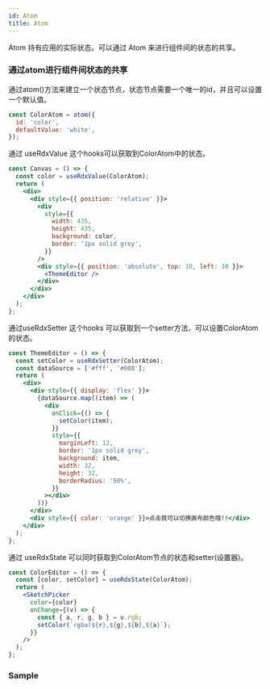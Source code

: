 ```yaml
---
id: Atom
title: Atom
---
```



Atom 持有应用的实际状态。可以通过 Atom 来进行组件间的状态的共享。

### 通过atom进行组件间状态的共享 

通过atom()方法来建立一个状态节点，状态节点需要一个唯一的id，并且可以设置一个默认值。

```jsx
const ColorAtom = atom({
  id: 'color',
  defaultValue: 'white',
});
```

通过 useRdxValue 这个hooks可以获取到ColorAtom中的状态。
```jsx
const Canvas = () => {
  const color = useRdxValue(ColorAtom);
  return (
    <div>
      <div style={{ position: 'relative' }}>
        <div
          style={{
            width: 435,
            height: 435,
            background: color,
            border: '1px solid grey',
          }}
        />
        <div style={{ position: 'absolute', top: 10, left: 10 }}>
          <ThemeEditor />
        </div>
      </div>
    </div>
  );
};
```

通过useRdxSetter 这个hooks 可以获取到一个setter方法，可以设置ColorAtom的状态。
```jsx
const ThemeEditor = () => {
  const setColor = useRdxSetter(ColorAtom);
  const dataSource = ['#fff', '#000'];
  return (
    <div>
      <div style={{ display: 'flex' }}>
        {dataSource.map((item) => (
          <div
            onClick={() => {
              setColor(item);
            }}
            style={{
              marginLeft: 12,
              border: '1px solid grey',
              background: item,
              width: 32,
              height: 32,
              borderRadius: '50%',
            }}
          ></div>
        ))}
      </div>
      <div style={{ color: 'orange' }}>点击我可以切换画布颜色哦!!</div>
    </div>
  );
};
```

通过 useRdxState 可以同时获取到ColorAtom节点的状态和setter(设置器)。
```jsx
const ColorEditor = () => {
  const [color, setColor] = useRdxState(ColorAtom);
  return (
    <SketchPicker
      color={color}
      onChange={(v) => {
        const { a, r, g, b } = v.rgb;
        setColor(`rgba(${r},${g},${b},${a}`);
      }}
    />
  );
};
```

### Sample
<ExampleCustomizer code={AtomSource} example={Atom}/>





